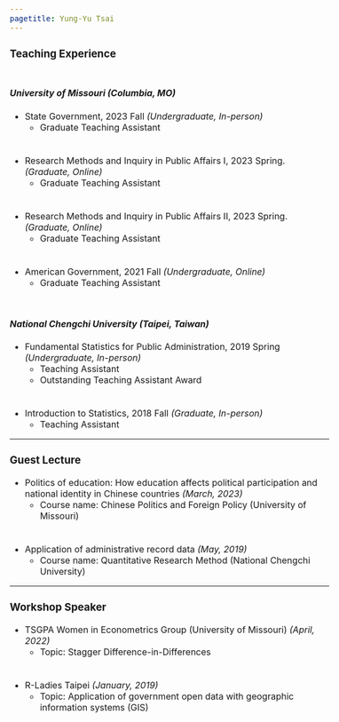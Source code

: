 ```yaml
---
pagetitle: Yung-Yu Tsai
---
```


<link rel="stylesheet" href="styles.css" type="text/css">
<style>
  body{
  font-size: 12pt;
}
</style>

### Teaching Experience
<div style="line-height:50%;"><br></div>

#### _University of Missouri (Columbia, MO)_

* State Government, 2023 Fall _(Undergraduate, In-person)_
  - Graduate Teaching Assistant
  
<div style="line-height:50%;"><br></div>

* Research Methods and Inquiry in Public Affairs I, 2023 Spring. _(Graduate, Online)_
  - Graduate Teaching Assistant

<div style="line-height:50%;"><br></div>

* Research Methods and Inquiry in Public Affairs II, 2023 Spring. _(Graduate, Online)_
  - Graduate Teaching Assistant
  
<div style="line-height:50%;"><br></div>

* American Government, 2021 Fall _(Undergraduate, Online)_
  - Graduate Teaching Assistant

<div style="line-height:100%;"><br></div>

#### _National Chengchi University (Taipei, Taiwan)_

* Fundamental Statistics for Public Administration, 2019 Spring _(Undergraduate, In-person)_
  - Teaching Assistant
  - Outstanding Teaching Assistant Award

<div style="line-height:50%;"><br></div>
  
* Introduction to Statistics, 2018 Fall _(Graduate, In-person)_
  - Teaching Assistant

------

### Guest Lecture

* Politics of education: How education affects political participation and national identity in Chinese countries _(March, 2023)_
  - Course name: Chinese Politics and Foreign Policy (University of Missouri)

<div style="line-height:50%;"><br></div>

* Application of administrative record data _(May, 2019)_
  - Course name: Quantitative Research Method (National Chengchi University)
  
  
------

### Workshop Speaker

* TSGPA Women in Econometrics Group (University of Missouri) _(April, 2022)_
  - Topic: Stagger Difference-in-Differences
 
 <div style="line-height:50%;"><br></div>

* R-Ladies Taipei _(January, 2019)_
  - Topic: Application of government open data with geographic information systems (GIS)

